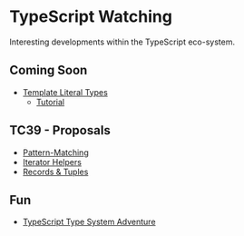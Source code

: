 # TypeScript Watching

Interesting developments within the TypeScript eco-system.

## Coming Soon

- [Template Literal Types](https://devblogs.microsoft.com/typescript/announcing-typescript-4-1-beta/#template-literal-types)
    - [Tutorial](https://dev.to/phenomnominal/i-need-to-learn-about-typescript-template-literal-types-51po)

## TC39 - Proposals

 - [Pattern-Matching](https://github.com/tc39/proposal-pattern-matching)
 - [Iterator Helpers](https://github.com/tc39/proposal-iterator-helpers)
 - [Records & Tuples](https://github.com/tc39/proposal-record-tuple)

 ## Fun

 - [TypeScript Type System Adventure](https://ricklove.me/typescript-type-system-adventure)
